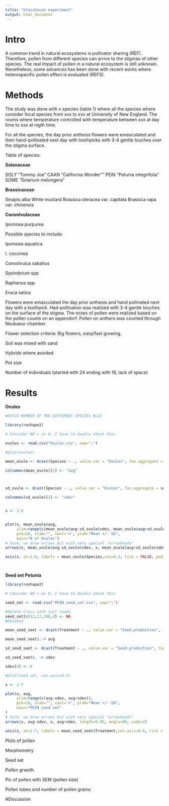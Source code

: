 ```yaml
---
title: "Glasshouse experiment"
output: html_document
---
```

# Intro 

A common trend in natural ecosystems is pollinator sharing (REF). Therefore, pollen from different species can arrive to the stigmas of other species. The real impact of pollen in a natural ecosystem is still unknown. Nonetheless, some advances has been done with recent works where heterospecific pollen effect is evaluated (REFS).



# Methods

The study was done with x species (table 1) where all the species where consider focal species from xxx to xxx at University of New England. The rooms where temperature controlled with temperature between xxx at day time to xxx at nigth time.



For all the species, the day prior anthesis flowers were emasculated and then hand-pollinated next day with toothpicks with 3-4 gentle touches over the stigma surface. 



Table of species:


**Solanaceae**

SOLY "Tommy Joe"
CAAN "California Wonder""
PEIN "Petunia integrifolia"
SOME "Solanum melongera"

**Brassicaceae**

Sinapis alba White mustard
Brassica oleracea var. capitata
Brassica rapa var. chinensis

**Convolvulaceae**

Ipomoea purpurea


Possible species to include:

Ipomoea aquatica

I. coccinea

Convolvulus sabatius

Sysimbrium spp

Raphanus spp

Eruca sativa





Flowers were emasculated the day prior anthesis and hand pollinated next day with a toothpick. Had-pollination was realized with 3-4 gentle touches on the surface of the stigma. The mixes of pollen were realized based on the pollen counts on an eppendorf. Pollen on anthers was counted through Neubaeur chamber.

Flower selection criteria: Big flowers, easy/fast growing.

Soil was mixed with sand

Hybrids where avoided

Pot size 

Number of individuals (started with 24 ending with 16, lack of space)



# Results

**Ovules**

```r


#OVYLE NUMBER OF THE DIFFERENT SPECIES N=15

library(reshape2)

# Consider NA's as 0, I have to double check this

ovules <- read.csv("Ovules.csv", sep=";")

#plot(ovules)

mean_ovule <- dcast(Species ~ ., value.var = "Ovules", fun.aggregate = mean, data = ovules, na.rm= TRUE)

colnames(mean_ovule)[2] <- "avg"



sd_ovule <- dcast(Species ~ ., value.var = "Ovules", fun.aggregate = sd, data = ovules, na.rm= TRUE)

colnames(sd_ovule)[2] <- "sdev"


x <- 1:8


plot(x, mean_ovule$avg,
     ylim=range(c(mean_ovule$avg-sd_ovule$sdev, mean_ovule$avg+sd_ovule$sdev)),
     pch=19, xlab="", xaxt='n', ylab="Mean +/- SD",
     main="N of Ovules")
# hack: we draw arrows but with very special "arrowheads"
arrows(x, mean_ovule$avg-sd_ovule$sdev, x, mean_ovule$avg+sd_ovule$sdev, length=0.05, angle=90, code=3)

axis(x, at=1:8, labels = mean_ovule$Species,cex=0.2, tick = FALSE, padj= -0.5, side = 1)




```



**Seed set Petunia**

```r
library(reshape2)

# Consider NA's as 0, I have to double check this

seed_set <- read.csv("PEIN_seed_set.csv", sep=";")

#Delete Cross with lost seeds
seed_set[c(12,17,19),4] <- NA
#Deleted

mean_seed_seet <- dcast(Treatment ~ ., value.var = "Seed.production", fun.aggregate = mean, data = seed_set, na.rm= TRUE)

mean_seed_seet$.-> avg

sd_seed_seet <- dcast(Treatment ~ ., value.var = "Seed.production", fun.aggregate = sd, data = seed_set, na.rm= TRUE)

sd_seed_seet$. -> sdev

sdev[4] <- 0

#plot(seed_set, cex.axis=0.5)

x <- 1:7

plot(x, avg,
     ylim=range(c(avg-sdev, avg+sdev)),
     pch=19, xlab="", xaxt='n', ylab="Mean +/- SD",
     main="PEIN seed set"
)
# hack: we draw arrows but with very special "arrowheads"
arrows(x, avg-sdev, x, avg+sdev, length=0.05, angle=90, code=3)

axis(x, at=1:7, labels = mean_seed_seet$Treatment,cex.axis=0.8, tick = FALSE, padj= -0.5, side = 1)

```




Plots of pollen

Morphometry



Seed set

Pollen grwoth

Pic of pollen with SEM (pollen size)

Pollen tubes and number of pollen grains



#Discussion